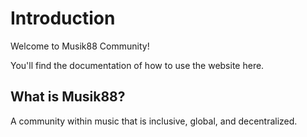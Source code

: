# Introduction
 
Welcome to Musik88 Community!

You'll find the documentation of how to use the website here.

## What is Musik88?

A community within music that is inclusive, global, and decentralized.
